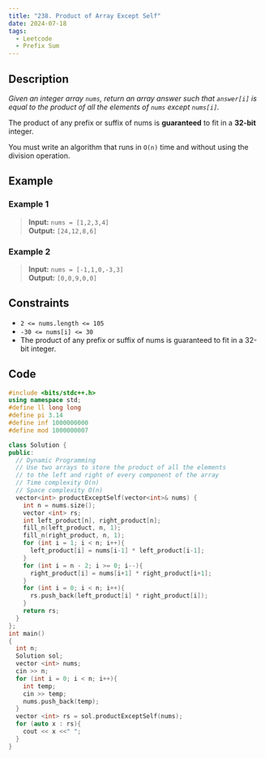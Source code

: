 ```yaml
---
title: "238. Product of Array Except Self"
date: 2024-07-18
tags: 
  - Leetcode
  - Prefix Sum
---
```

## Description
*Given an integer array `nums`, return an array answer such that `answer[i]` is equal to the product of all the elements of `nums` except `nums[i]`.*

The product of any prefix or suffix of nums is **guaranteed** to fit in a **32-bit** integer.

You must write an algorithm that runs in `O(n)` time and without using the division operation.

## Example

### Example 1

> **Input:** `nums = [1,2,3,4]`
<br/> **Output:** `[24,12,8,6]`

### Example 2

> **Input:** `nums = [-1,1,0,-3,3]`
<br/> **Output:** `[0,0,9,0,0]`


## Constraints
- `2 <= nums.length <= 105`
- `-30 <= nums[i] <= 30`
- The product of any prefix or suffix of nums is guaranteed to fit in a 32-bit integer.

## Code

```c++
#include <bits/stdc++.h>
using namespace std;
#define ll long long
#define pi 3.14
#define inf 1000000000
#define mod 1000000007

class Solution {
public:
  // Dynamic Programming
  // Use two arrays to store the product of all the elements 
  // to the left and right of every component of the array
  // Time complexity O(n)
  // Space complexity O(n)
  vector<int> productExceptSelf(vector<int>& nums) {
    int n = nums.size();
    vector <int> rs;
    int left_product[n], right_product[n];
    fill_n(left_product, n, 1);
    fill_n(right_product, n, 1);
    for (int i = 1; i < n; i++){
      left_product[i] = nums[i-1] * left_product[i-1];
    }
    for (int i = n - 2; i >= 0; i--){
      right_product[i] = nums[i+1] * right_product[i+1];
    }
    for (int i = 0; i < n; i++){
      rs.push_back(left_product[i] * right_product[i]);
    }
    return rs;
  }
};
int main()
{
  int n;
  Solution sol;
  vector <int> nums;
  cin >> n;
  for (int i = 0; i < n; i++){
    int temp;
    cin >> temp;
    nums.push_back(temp);
  }
  vector <int> rs = sol.productExceptSelf(nums);
  for (auto x : rs){
    cout << x <<" ";
  }
}
```